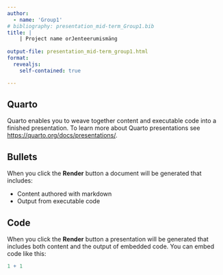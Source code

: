```yaml
---
author:
  - name: 'Group1'
# bibliography: presentation_mid-term_Group1.bib
title: |
    | Project name orJenteerumismäng
    
output-file: presentation_mid-term_group1.html
format:
  revealjs:
    self-contained: true

---
```


## Quarto

Quarto enables you to weave together content and executable code into a finished presentation. To learn more about Quarto presentations see <https://quarto.org/docs/presentations/>.

## Bullets

When you click the **Render** button a document will be generated that includes:

-   Content authored with markdown
-   Output from executable code

## Code

When you click the **Render** button a presentation will be generated that includes both content and the output of embedded code. You can embed code like this:

```r
1 + 1
```


